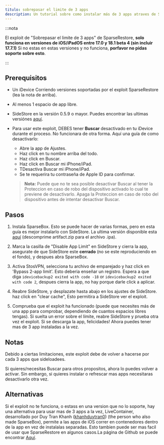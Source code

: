 ```yaml
---
titulo: sobrepasar el limite de 3 apps
description: Un tutorial sobre como instalar más de 3 apps atraves de SideStore usando el exploit de SparseRestore.
---
```


:::nota

El exploit de "Sobrepasar el limite de 3 apps" de SparseRestore, **solo funciona en versiones de iOS/iPadOS entre 17.0 y 18.1 beta 4 (sin incluir 17.7.1)** Si no estas en estas versiones y no funciona, **porfavor no pidas soporte sobre esto**.

:::

## Prerequisitos
* Un iDevice Corriendo versiones soportadas por el exploit SparseRestore (lea la nota de arriba). 
* Al menos 1 espacio de app libre.
* SideStore en la versión 0.5.9 o mayor. Puedes encontrar las ultimas versiónes [aquí](https://github.com/SideStore/SideStore/releases).
* Para usar este exploit, DEBES tener **Buscar** desactivado en tu iDevice durante el proceso. No funcionara de otra forma. Aquí una guía de como desactivarlo:
  - Abre la app de Ajustes.
  - Haz click en tu nombre arriba del todo.
  - Haz click en Buscar.
  - Haz click en Buscar mi iPhone/iPad.
  - TDesactiva Buscar mi iPhone/iPad.
  - Se te requerira tu contraseña de Apple ID para confirmar.
  
  > **Nota:** Puede que no te sea posible desactivar Buscar al tener la Proteccion en caso de robo del dispositivo activado lo cual te previene de desactivarlo. Apaga la Proteccion en caso de robo del dispositivo antes de intentar desactivar Buscar.

## Pasos
1. Instala SparseBox. Esto se puede hacer de varias formas, pero en esta guía es mejor instalarlo con SideStore. La ultima versión disponible esta [aquí](https://nightly.link/khanhduytran0/SparseBox/workflows/build/main/artifact.zip) (descomprime artifact.zip para el archivo .ipa).

2. Marca la casilla de "Disable App Limit" en SideStore y cierra la app, asegurate de que SideStore este **cerrado** (no se este reproduciendo en el fondo), y despues abra SparseBox.

3. Activa StosVPN, selecciona tu archivo de emparejado y haz click en 'Bypass 2-app limit'. Esto deberia enseñar un registro. Espera a que diga `idevicebackup2 exited with code -18` or `idevicebackup2 exited with code 2`, despues cierra la app, no hay porque darle click a aplicar.

4. Reabre SideStore, y desplazate hasta abajo en los ajustes de SideStore. haz click en "clear cache", Esto permitira a SideStore ver el exploit.

5. Comprueba que el exploit ha funcionado (puede que necesites más de una app para comprobar, dependiendo de cuantos espacios libres tengas). Si suelta un error sobre el límite, reabre SideStore y prueba otra vez el exploit. Si se descarga la app, felicidades! Ahora puedes tener mas de 3 app instaladas a la vez.

## Notas
Debido a ciertas limitaciones, este exploit debe de volver a hacerse por cada 3 apps que sideloadees.

Si quieres/necesitas Buscar para otros propositos, ahora lo puedes volver a activar. Sin embargo, si quieres instalar o refrescar mas apps necesitaras desactivarlo otra vez.

## Alternativas
Si el exploit no te funciona, o estass en una version que no lo soporte, hay una alternativa para usar mas de 3 apps a la vez, LiveContainer, desarrollado por Duy Tran Khanh ([khanhduytran0](https://github.com/khanhduytran0)) (the person who also made SparseBox), permite a las apps de iOS correr en contenedores dentro de la app en vez de instalalas separadas. Esto tambien puede ser mas facil de usar que SparseRestore en algunos casos.La página de Github se puede encontrar [Aquí](https://github.com/khanhduytran0/LiveContainer).
